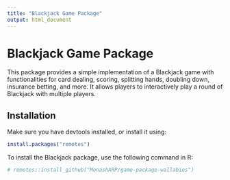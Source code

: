 ```yaml
---
title: "Blackjack Game Package"
output: html_document
---
```


# Blackjack Game Package

This package provides a simple implementation of a Blackjack game with functionalities for card dealing, scoring, splitting hands, doubling down, insurance betting, and more. It allows players to interactively play a round of Blackjack with multiple players.

## Installation
Make sure you have devtools installed, or install it using:
```r
install.packages("remotes")
```

To install the Blackjack package, use the following command in R:

```r
# remotes::install_github("MonashARP/game-package-wallabies")
```




